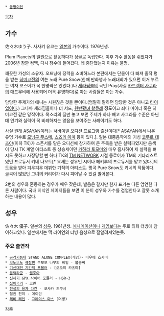  * [[동명이인]]

[[목차]]
== 가수 ==
佐々木ゆう子. 사사키 유코는 [[일본]]의 가수이다. 1976년생.

Plum Planets의 일원으로 활동하다가 싱글로 독립한다. 이후 가수 활동을 쉬었다가 2006년 잠깐 컴백, 다시 잠수에 들어갔다. 왜 중단했는지 이유는 불명.

깨끗한 가성의 소유자. 오프닝에 정력을 소비하느라 본편에서는 단물이 다 빠져 졸작 평을 받는 [[히미코전]]의 여는 노래 Pure Snow(한때 만화행사 노래대회가 있으면 이거 부르는 여자 코스어가 꼭 한명씩은 있었다.)나 [[세라핌콜]]의 곡인 Pray(사실 [[카드캡터 사쿠라]]의 매드무비에 사용되어 더욱 유명하다)로 아는 사람들은 아는 가수.

담당한 주제가의 애니는 시원찮은 것들 뿐이다.(엄밀히 말하면 담당한 것은 아니고 [[타이업]]이다.) 그나마 세라핌콜이나 더 서드, [[원반황녀 왈큐레]] 정도이고 죄다 마이너 혹은 히미코전 같은 망작이다. 목소리의 질만 놓고 보면 주제가 하나 빼고 사그라들 수준은 아닌데 인기와 실력이 꼭 비례하지는 않음을 보여주는 사례이기도 하다.

사실 원래 ASAYAN이라는 [[서바이벌 오디션 프로그램]] 출신이다[* ASAYAN에서 나온 유명 가수로 [[모닝구 무스메]], [[스즈키 아미]] 등이 있다.]. 일본 대중음악계의 거성 [[코무로 테츠야]](이하 TK)가 스폰서를 맡은 오디션에 참가하여 큰 주목을 받은 실력파였지만 음색이 당시 TK 계열 아티스트 중 상승세이던 [[카하라 토모미]]와 매우 흡사하여 제 실력을 펴지도 못하고 사장당할 뻔 하다 TK의 [[TM NETWORK]] 시절 동료이자 TM의 기타리스트였던 프로듀서 키네 나오토[* 요새는 성우인 시이나 헤키루의 프로듀서를 맡고 있다.]의 도움을 받아 겨우겨우 데뷔한 기적의 아티스트. 명곡 Pure Snow도 키네의 작품이다. 굴곡이 많았던 그녀의 커리어가 다시 피어날 수 있길 빌어본다.

2번의 성우와 혼동하는 경우가 매우 잦은데, 발음은 같지만 한자 표기는 다른 엄연한 다른 사람이다. 국내 지식인 페이지들을 보면 이 분이 성우와 가수를 겸업한다고 잘못 소개하는 내용이 많다.

== 성우 ==
佐々木 優子. 일본의 [[성우]]. 1961년생.
[[애니메이션]]이나 [[게임]]보다는 주로 외화 더빙에 참여하고있다. 일본에서는 맥 라이언의 더빙 음성으로 잘알려져있는듯.
=== 주요 출연작 ===
 * [[공각기동대]] STAND ALONE COMPLEX(게임)- 타우에 호시미
 * [[보노보노]] [[극장판]] 쿠모모 나무의 비밀 - 불곰씨
 * [[기신대전 기간틱 포뮬러]] - [오오미 카츠미]
 * [[블랙라군]] - [[쉔호아]]
 * [[신세기 GPX 사이버 포뮬러]] - HSR-3
 * [[십이국기]] - 코린
 * [[전설의 용자 다간]] - 코사카 츠쿠시
 * 철권 친미 - 메이린
 * [[헤비 레인]] - [[그레이스 마스]] (더빙)

[[각주]]
